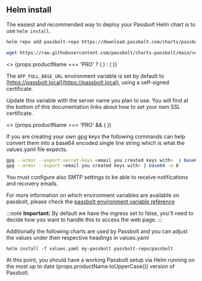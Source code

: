 
## Helm install

The easiest and recommended way to deploy your Passbolt Helm chart is to use `helm install`.

<Incrementor title="Set up our Helm repo" resetCounter={true} />

```bash
helm repo add passbolt-repo https://download.passbolt.com/charts/passbolt
```

<Incrementor title="Get a copy of the values file" />

```bash
wget https://raw.githubusercontent.com/passbolt/charts-passbolt/main/values.yaml
```

<div>
    <>
        {props.productName === 'PRO' ? (
            <Incrementor title="Configure values file to customize your instance and enable the Passbolt PRO installation"/>
        ) : (
            <Incrementor title="Configure values file to customize your instance"/>
        )}
    </>
</div>

The `APP_FULL_BASE_URL` environment variable is set by default to [https://passbolt.local](https://passbolt.local), using a self-signed certificate.

Update this variable with the server name you plan to use. You will find at the bottom of this documentation links about how to set your own SSL certificate.

<div>
    <>
        {props.productName === 'PRO' && (
            <ValuesProYaml />
        )}
    </>
</div>


If you are creating your own gpg keys the following commands can help convert them into a base64 encoded single line string which is what the values.yaml file expects.

```bash
gpg --armor --export-secret-keys <email you created keys with>  | base64 -w 0
gpg --armor --export <email you created keys with> | base64 -w 0
```

You must configure also SMTP settings to be able to receive notifications and recovery emails.

For more information on which environment variables are available on passbolt, please check the [passbolt environment variable reference](https://help.passbolt.com/configure/environment/reference.html)

:::note
<b>Important:</b> By default we have the ingress set to false, you'll need to decide how you want to handle this to access the web page.
:::

Additionally the following charts are used by Passbolt and you can adjust the values under their respective headings in values.yaml

<RequiredChart />

<Incrementor title="Run helm install" />

```
helm install -f values.yaml my-passbolt passbolt-repo/passbolt
```


<div>
    <span>At this point, you should have a working Passbolt setup via Helm running on the most up to date {props.productName.toUpperCase()} version of Passbolt.</span>
</div>